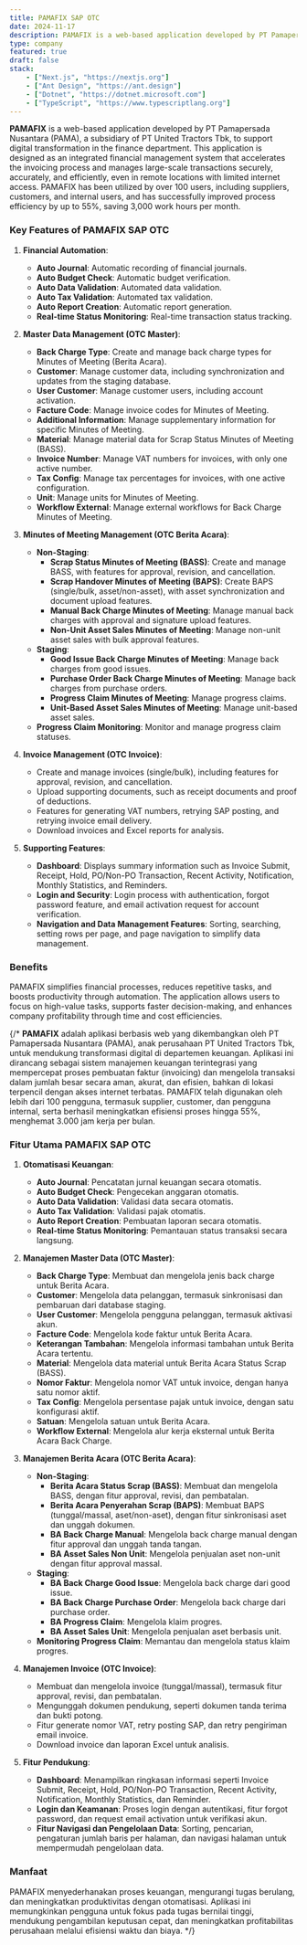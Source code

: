 ```yaml
---
title: PAMAFIX SAP OTC
date: 2024-11-17
description: PAMAFIX is a web-based application developed by PT Pamapersada Nusantara (PAMA) for digital transformation in the finance department. It automates invoicing and manages large-scale transactions securely and efficiently, even in areas with limited internet. With features like automated journals, data validation, and minutes of meeting management, PAMAFIX boosts efficiency by up to 55% and saves 3,000 work hours monthly, serving over 100 users, including suppliers and customers.
type: company
featured: true
draft: false
stack:
    - ["Next.js", "https://nextjs.org"]
    - ["Ant Design", "https://ant.design"]
    - ["Dotnet", "https://dotnet.microsoft.com"]
    - ["TypeScript", "https://www.typescriptlang.org"]
---
```


**PAMAFIX** is a web-based application developed by PT Pamapersada Nusantara (PAMA), a subsidiary of PT United Tractors Tbk, to support digital transformation in the finance department. This application is designed as an integrated financial management system that accelerates the invoicing process and manages large-scale transactions securely, accurately, and efficiently, even in remote locations with limited internet access. PAMAFIX has been utilized by over 100 users, including suppliers, customers, and internal users, and has successfully improved process efficiency by up to 55%, saving 3,000 work hours per month.

### Key Features of PAMAFIX SAP OTC
1. **Financial Automation**:
   - **Auto Journal**: Automatic recording of financial journals.
   - **Auto Budget Check**: Automatic budget verification.
   - **Auto Data Validation**: Automated data validation.
   - **Auto Tax Validation**: Automated tax validation.
   - **Auto Report Creation**: Automatic report generation.
   - **Real-time Status Monitoring**: Real-time transaction status tracking.

2. **Master Data Management (OTC Master)**:
   - **Back Charge Type**: Create and manage back charge types for Minutes of Meeting (Berita Acara).
   - **Customer**: Manage customer data, including synchronization and updates from the staging database.
   - **User Customer**: Manage customer users, including account activation.
   - **Facture Code**: Manage invoice codes for Minutes of Meeting.
   - **Additional Information**: Manage supplementary information for specific Minutes of Meeting.
   - **Material**: Manage material data for Scrap Status Minutes of Meeting (BASS).
   - **Invoice Number**: Manage VAT numbers for invoices, with only one active number.
   - **Tax Config**: Manage tax percentages for invoices, with one active configuration.
   - **Unit**: Manage units for Minutes of Meeting.
   - **Workflow External**: Manage external workflows for Back Charge Minutes of Meeting.

3. **Minutes of Meeting Management (OTC Berita Acara)**:
   - **Non-Staging**:
     - **Scrap Status Minutes of Meeting (BASS)**: Create and manage BASS, with features for approval, revision, and cancellation.
     - **Scrap Handover Minutes of Meeting (BAPS)**: Create BAPS (single/bulk, asset/non-asset), with asset synchronization and document upload features.
     - **Manual Back Charge Minutes of Meeting**: Manage manual back charges with approval and signature upload features.
     - **Non-Unit Asset Sales Minutes of Meeting**: Manage non-unit asset sales with bulk approval features.
   - **Staging**:
     - **Good Issue Back Charge Minutes of Meeting**: Manage back charges from good issues.
     - **Purchase Order Back Charge Minutes of Meeting**: Manage back charges from purchase orders.
     - **Progress Claim Minutes of Meeting**: Manage progress claims.
     - **Unit-Based Asset Sales Minutes of Meeting**: Manage unit-based asset sales.
   - **Progress Claim Monitoring**: Monitor and manage progress claim statuses.

4. **Invoice Management (OTC Invoice)**:
   - Create and manage invoices (single/bulk), including features for approval, revision, and cancellation.
   - Upload supporting documents, such as receipt documents and proof of deductions.
   - Features for generating VAT numbers, retrying SAP posting, and retrying invoice email delivery.
   - Download invoices and Excel reports for analysis.

5. **Supporting Features**:
   - **Dashboard**: Displays summary information such as Invoice Submit, Receipt, Hold, PO/Non-PO Transaction, Recent Activity, Notification, Monthly Statistics, and Reminders.
   - **Login and Security**: Login process with authentication, forgot password feature, and email activation request for account verification.
   - **Navigation and Data Management Features**: Sorting, searching, setting rows per page, and page navigation to simplify data management.

### Benefits
PAMAFIX simplifies financial processes, reduces repetitive tasks, and boosts productivity through automation. The application allows users to focus on high-value tasks, supports faster decision-making, and enhances company profitability through time and cost efficiencies.

{/* 
**PAMAFIX** adalah aplikasi berbasis web yang dikembangkan oleh PT Pamapersada Nusantara (PAMA), anak perusahaan PT United Tractors Tbk, untuk mendukung transformasi digital di departemen keuangan. Aplikasi ini dirancang sebagai sistem manajemen keuangan terintegrasi yang mempercepat proses pembuatan faktur (invoicing) dan mengelola transaksi dalam jumlah besar secara aman, akurat, dan efisien, bahkan di lokasi terpencil dengan akses internet terbatas. PAMAFIX telah digunakan oleh lebih dari 100 pengguna, termasuk supplier, customer, dan pengguna internal, serta berhasil meningkatkan efisiensi proses hingga 55%, menghemat 3.000 jam kerja per bulan.

### Fitur Utama PAMAFIX SAP OTC
1. **Otomatisasi Keuangan**:
   - **Auto Journal**: Pencatatan jurnal keuangan secara otomatis.
   - **Auto Budget Check**: Pengecekan anggaran otomatis.
   - **Auto Data Validation**: Validasi data secara otomatis.
   - **Auto Tax Validation**: Validasi pajak otomatis.
   - **Auto Report Creation**: Pembuatan laporan secara otomatis.
   - **Real-time Status Monitoring**: Pemantauan status transaksi secara langsung.

2. **Manajemen Master Data (OTC Master)**:
   - **Back Charge Type**: Membuat dan mengelola jenis back charge untuk Berita Acara.
   - **Customer**: Mengelola data pelanggan, termasuk sinkronisasi dan pembaruan dari database staging.
   - **User Customer**: Mengelola pengguna pelanggan, termasuk aktivasi akun.
   - **Facture Code**: Mengelola kode faktur untuk Berita Acara.
   - **Keterangan Tambahan**: Mengelola informasi tambahan untuk Berita Acara tertentu.
   - **Material**: Mengelola data material untuk Berita Acara Status Scrap (BASS).
   - **Nomor Faktur**: Mengelola nomor VAT untuk invoice, dengan hanya satu nomor aktif.
   - **Tax Config**: Mengelola persentase pajak untuk invoice, dengan satu konfigurasi aktif.
   - **Satuan**: Mengelola satuan untuk Berita Acara.
   - **Workflow External**: Mengelola alur kerja eksternal untuk Berita Acara Back Charge.

3. **Manajemen Berita Acara (OTC Berita Acara)**:
   - **Non-Staging**:
     - **Berita Acara Status Scrap (BASS)**: Membuat dan mengelola BASS, dengan fitur approval, revisi, dan pembatalan.
     - **Berita Acara Penyerahan Scrap (BAPS)**: Membuat BAPS (tunggal/massal, aset/non-aset), dengan fitur sinkronisasi aset dan unggah dokumen.
     - **BA Back Charge Manual**: Mengelola back charge manual dengan fitur approval dan unggah tanda tangan.
     - **BA Asset Sales Non Unit**: Mengelola penjualan aset non-unit dengan fitur approval massal.
   - **Staging**:
     - **BA Back Charge Good Issue**: Mengelola back charge dari good issue.
     - **BA Back Charge Purchase Order**: Mengelola back charge dari purchase order.
     - **BA Progress Claim**: Mengelola klaim progres.
     - **BA Asset Sales Unit**: Mengelola penjualan aset berbasis unit.
   - **Monitoring Progress Claim**: Memantau dan mengelola status klaim progres.

4. **Manajemen Invoice (OTC Invoice)**:
   - Membuat dan mengelola invoice (tunggal/massal), termasuk fitur approval, revisi, dan pembatalan.
   - Mengunggah dokumen pendukung, seperti dokumen tanda terima dan bukti potong.
   - Fitur generate nomor VAT, retry posting SAP, dan retry pengiriman email invoice.
   - Download invoice dan laporan Excel untuk analisis.

5. **Fitur Pendukung**:
   - **Dashboard**: Menampilkan ringkasan informasi seperti Invoice Submit, Receipt, Hold, PO/Non-PO Transaction, Recent Activity, Notification, Monthly Statistics, dan Reminder.
   - **Login dan Keamanan**: Proses login dengan autentikasi, fitur forgot password, dan request email activation untuk verifikasi akun.
   - **Fitur Navigasi dan Pengelolaan Data**: Sorting, pencarian, pengaturan jumlah baris per halaman, dan navigasi halaman untuk mempermudah pengelolaan data.

### Manfaat
PAMAFIX menyederhanakan proses keuangan, mengurangi tugas berulang, dan meningkatkan produktivitas dengan otomatisasi. Aplikasi ini memungkinkan pengguna untuk fokus pada tugas bernilai tinggi, mendukung pengambilan keputusan cepat, dan meningkatkan profitabilitas perusahaan melalui efisiensi waktu dan biaya. */}